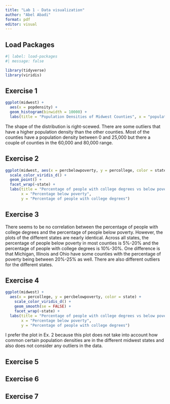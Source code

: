 ```yaml
---
title: "Lab 1 - Data visualization"
author: "Abel Abadi"
format: pdf
editor: visual
---
```


## Load Packages

```r
#| label: load-packages
#| message: false

library(tidyverse)
library(viridis)
```

## Exercise 1

```r
ggplot(midwest) +
  aes(x = popdensity) +
  geom_histogram(binwidth = 10000) +
  labs(title = "Population Densities of Midwest Counties", x = "population density", y = "count")

```

The shape of the distribution is right-scewed. There are some outliers that have a higher population density than the other counties. Most of the counties have a population density between 0 and 25,000 but there a couple of counties in the 60,000 and 80,000 range.

## Exercise 2

```r
ggplot(midwest, aes(x = percbelowpoverty, y = percollege, color = state)) +
  scale_color_viridis_d() +
  geom_point() +
  facet_wrap(~state) +
  labs(title = "Percentage of people with college degrees vs below poverty",
       x = "Percentage below poverty",
       y = "Percentage of people with college degrees")

```

## Exercise 3

There seems to be no correlation between the percentage of people with college degrees and the percentage of people below poverty. However, the plots of the different states are nearly identical. Across all states, the percentage of people below poverty in most counties is 5%-20% and the percentage of people with college degrees is 10%-30%. One difference is that Michigan, Illinois and Ohio have some counties with the percentage of poverty being between 20%-25% as well. There are also different outliers for the different states.

## Exercise 4

```r
ggplot(midwest) +
  aes(x = percollege, y = percbelowpoverty, color = state) +
    scale_color_viridis_d() +
    geom_smooth(se = FALSE) +
    facet_wrap(~state) +  
  labs(title = "Percentage of people with college degrees vs below poverty",
       x = "Percentage below poverty",
       y = "Percentage of people with college degrees")
```

I prefer the plot in Ex. 2 because this plot does not take into account how common certain population densities are in the different midwest states and also does not consider any outliers in the data.

## Exercise 5

## Exercise 6

## Exercise 7
